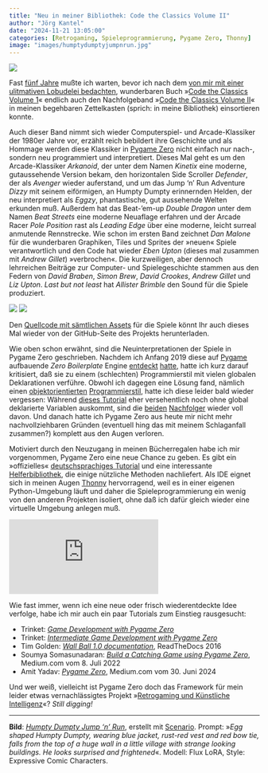 ```yaml
---
title: "Neu in meiner Bibliothek: Code the Classics Volume II"
author: "Jörg Kantel"
date: "2024-11-21 13:05:00"
categories: [Retrogaming, Spieleprogrammierung, Pygame Zero, Thonny]
image: "images/humptydumptyjumpnrun.jpg"
---
```


[![](images/humptydumptyjumpnrun-b.jpg)](https://www.flickr.com/photos/schockwellenreiter/54071240917/)

Fast [fünf Jahre](http://blog.schockwellenreiter.de/2019/12/2019121402.html) mußte ich warten, bevor ich nach dem [von mir mit einer ulitmativen Lobudelei bedachten](http://blog.schockwellenreiter.de/2020/02/2020022601.html), wunderbaren Buch »[Code the Classics Volume 1](https://magpi.raspberrypi.com/books/code-the-classics1)« endlich auch den Nachfolgeband »[Code the Classics Volume II](https://www.raspberrypi.com/news/code-the-classics-volume-ii-from-raspberry-pi-press/)« in meinen begehbaren Zettelkasten (sprich: in meine Bibliothek) einsortieren konnte.

Auch dieser Band nimmt sich wieder Computerspiel- und Arcade-Klassiker der 1980er Jahre vor, erzählt reich bebildert ihre Geschichte und als Hommage werden diese Klassiker in [Pygame Zero](http://cognitiones.kantel-chaos-team.de/multimedia/spieleprogrammierung/pygamezero.html) nicht einfach nur nach-, sondern neu programmiert und interpretiert. Dieses Mal geht es um den Arcade-Klassiker *Arkanoid*, der unter dem Namen *Kinetix* eine moderne, gutaussehende Version bekam, den horizontalen Side Scroller *Defender*, der als *Avenger* wieder auferstand, und um das Jump 'n' Run Adventure *Dizzy* mit seinem eiförmigen, an Humpty Dumpty erinnernden Helden, der neu interpretiert als *Eggzy*, phantastische, gut aussehende Welten erkunden muß. Außerdem hat das Beat-'em-up *Double Dragon* unter dem Namen *Beat Streets* eine moderne Neuaflage erfahren und der Arcade Racer *Pole Position* rast als *Leading Edge* über eine moderne, leicht surreal anmutende Rennstrecke. Wie schon im ersten Band zeichnet *Dan Malone* für die wunderbaren Graphiken, Tiles und Sprites der »neuen« Spiele verantwortlich und den Code hat wieder *Eben Upton* (dieses mal zusammen mit *Andrew Gillet*) »verbrochen«. Die kurzweiligen, aber dennoch lehrreichen Beiträge zur Computer- und Spielegeschichte stammen aus den Federn von *David Braben*, *Simon Brew*, *David Crookes*, *Andrew Gillet* und *Liz Upton*. *Last but not least* hat *Allister Brimble* den Sound für die Spiele produziert.

[![](images/codetheclassics1.jpg)](https://magpi.raspberrypi.com/books/code-the-classics1)&nbsp;[![](images/codetheclassics2.jpg)](https://www.raspberrypi.com/news/code-the-classics-volume-ii-from-raspberry-pi-press/)

Den [Quellcode mit sämtlichen Assets](https://github.com/raspberrypipress/Code-the-Classics-Vol2) für die Spiele könnt Ihr auch dieses Mal wieder von der GitHub-Seite des Projekts herunterladen.

Wie oben schon erwähnt, sind die Neuinterpretationen der Spiele in Pygame Zero geschrieben. Nachdem ich Anfang 2019 diese auf [Pygame](http://cognitiones.kantel-chaos-team.de/multimedia/spieleprogrammierung/pygame.html) aufbauende *Zero Boilerplate* Engine [entdeckt](http://blog.schockwellenreiter.de/2019/03/2019031703.html) [hatte](http://blog.schockwellenreiter.de/2019/03/2019031803.html), hatte ich kurz darauf kritisiert, daß sie zu einem (schlechten) Programmierstil mit vielen globalen Deklarationen verführe. Obwohl ich dagegen eine Lösung fand, nämlich einen [objektorientierten](http://blog.schockwellenreiter.de/2019/06/2019062701.html) [Programmierstil](http://blog.schockwellenreiter.de/2019/07/2019070102.html), hatte ich diese leider bald wieder vergessen: Während [dieses Tutorial](http://blog.schockwellenreiter.de/2019/07/2019072202.html) eher versehentlich noch ohne global deklarierte Variablen auskommt, sind die [beiden](http://blog.schockwellenreiter.de/2019/07/2019072402.html) [Nachfolger](http://blog.schockwellenreiter.de/2019/08/2019080701.html) wieder voll davon. Und danach hatte ich Pygame Zero aus heute mir nicht mehr nachvollziehbaren Gründen (eventuell hing das mit meinem Schlaganfall zusammen?) komplett aus den Augen verloren.

Motiviert durch den Neuzugang in meinen Bücherregalen habe ich mir vorgenommen, Pygame Zero eine neue Chance zu geben. Es gibt ein »offizielles« [deutschsprachiges Tutorial](https://pygame-zero.readthedocs.io/de/latest/index.html) und eine interessante [Helferbibliothek](https://www.aposteriori.com.sg/pygame-zero-helper/), die einige nützliche Methoden nachliefert. Als IDE eignet sich in meinen Augen [Thonny](http://cognitiones.kantel-chaos-team.de/programmierung/python/thonny.html) hervorragend, weil es in einer eigenen Python-Umgebung läuft und daher die Spieleprogrammierung ein wenig von den anderen Projekten isoliert, ohne daß ich dafür gleich wieder eine virtuelle Umgebung anlegen muß.

<iframe class="if16_9" src="https://www.youtube.com/embed/C06S7gf-LpU?si=6z71L2JzGcIWJnhj" title="YouTube video player" frameborder="0" allow="accelerometer; autoplay; clipboard-write; encrypted-media; gyroscope; picture-in-picture; web-share" referrerpolicy="strict-origin-when-cross-origin" allowfullscreen></iframe>

Wie fast immer, wenn ich eine neue oder frisch wiederentdeckte Idee verfolge, habe ich mir auch ein paar Tutorials zum Einstieg rausgesucht:

- Trinket: *[Game Development with Pygame Zero](https://aposteriori.trinket.io/game-development-with-pygame-zero#/intro-to-pygame-zero/intro-and-installation)*
- Trinket: *[Intermediate Game Development with Pygame Zero](https://aposteriori.trinket.io/intermediate-game-development-with-pygame-zero#/introductions/before-you-begin)*
- Tim Golden: *[Wall Ball 1.0 documentation](https://wall-ball.readthedocs.io/en/latest/index.html)*, ReadTheDocs 2016
- Soumya Somasunadaran: *[Build a Catching Game using Pygame Zero](https://medium.com/@soumyas567/build-a-catching-game-using-pygame-zero-7c7ade93cbbd)*, Medium.com vom 8. Juli 2022
- Amit Yadav: *[Pygame Zero](https://medium.com/@amit25173/pygame-zero-beb3fd66e34e)*, Medium.com vom 30. Juni 2024

Und wer weiß, vielleicht ist Pygame Zero doch das Framework für mein leider etwas vernachlässigtes Projekt »[Retrogaming und Künstliche Intelligenz](https://kantel.github.io/posts/2023120301_retrogaming_ki/)«? *Still digging!*

---

**Bild**: *[Humpty Dumpty Jump 'n' Run](https://www.flickr.com/photos/schockwellenreiter/54071240917/)*, erstellt mit [Scenario](http://cognitiones.kantel-chaos-team.de/technikgeschichte/rechnerundnetze/scenario.html). Prompt: »*Egg shaped Humpty Dumpty, wearing blue jacket, rust-red vest and red bow tie, falls from the top of a huge wall  in a little village with strange looking buildings. He looks surprised and frightened*«. Modell: Flux LoRA, Style: Expressive Comic Characters.
